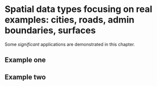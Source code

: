 # Spatial data types focusing on real examples: cities, roads, admin boundaries, surfaces

Some _significant_ applications are demonstrated in this chapter.

## Example one

## Example two
